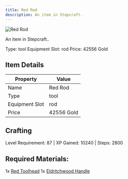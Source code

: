 ```yaml
---
title: Red Rod
description: An item in Stepcraft.
---
```


<div className="flex items-start gap-6 mb-8">
  <div className="flex-shrink-0">
    <img src="/assets/resources/smithing/red_rod.png" alt="Red Rod" className="w-24 h-24 border rounded-lg" />
  </div>
  <div className="flex-1">
    <div className="space-y-2">
      <p className="text-lg text-muted-foreground">An item in Stepcraft..</p>
      <div className="flex flex-wrap gap-4 text-sm">
        <span className="px-2 py-1 bg-green-100 dark:bg-green-900 rounded-md">
          Type: tool
        </span>
        <span className="px-2 py-1 bg-purple-100 dark:bg-purple-900 rounded-md">
          Equipment Slot: rod
        </span>
        <span className="px-2 py-1 bg-yellow-100 dark:bg-yellow-900 rounded-md">
          Price: 42556 Gold
        </span>
      </div>
    </div>
  </div>
</div>

## Item Details
| Property | Value |
|----------|-------|
| Name | Red Rod |
| Type | tool |
| Equipment Slot | rod |
| Price | 42556 Gold |

## Crafting
Level Requirement: 87 | XP Gained: 10240 | Steps: 2800

## Required Materials:
1x [Red Toolhead](/docs/resources/individual/red_toolhead)
1x [Eldritchwood Handle](/docs/resources/individual/eldritchwood_handle)

